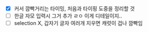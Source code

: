 - [X] 커서 깜빡거리는 타이밍, 처음과 타이핑 도중을 정리할 것
- [ ] 한글 자모 입력시 그거 추가 ㄹㅇ 이게 디테일이지..
- [ ] selection X, 갑자기 글자 여러개 지우면 캐럿이 겁나 깜빡임